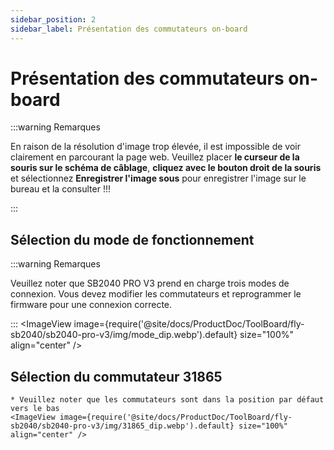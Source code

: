 ```yaml
---
sidebar_position: 2
sidebar_label: Présentation des commutateurs on-board
---
```


# Présentation des commutateurs on-board

:::warning Remarques

En raison de la résolution d'image trop élevée, il est impossible de voir clairement en parcourant la page web. Veuillez placer **le curseur de la souris sur le schéma de câblage**, **cliquez avec le bouton droit de la souris** et sélectionnez **Enregistrer l'image sous** pour enregistrer l'image sur le bureau et la consulter !!!

:::

## Sélection du mode de fonctionnement

:::warning Remarques

Veuillez noter que SB2040 PRO V3 prend en charge trois modes de connexion. Vous devez modifier les commutateurs et reprogrammer le firmware pour une connexion correcte.

:::
    <ImageView image={require('@site/docs/ProductDoc/ToolBoard/fly-sb2040/sb2040-pro-v3/img/mode_dip.webp').default} size="100%" align="center" />

## Sélection du commutateur 31865

    * Veuillez noter que les commutateurs sont dans la position par défaut vers le bas
    <ImageView image={require('@site/docs/ProductDoc/ToolBoard/fly-sb2040/sb2040-pro-v3/img/31865_dip.webp').default} size="100%" align="center" />